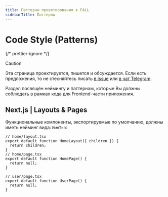 ```yaml
---
title: Паттерны проектирования в FAiL
sidebarTitle: Паттерны
---
```


# Code Style (Patterns)

{/* prettier-ignore */}
> [!CAUTION]
>
> Эта страница проектируется, пишется и обсуждается. Если есть предложения, то
> не стесняйтесь писать [в issue](https://github.com/Lazy-And-Focused/LAFka/issues)
> или [в чат Telegram](https://t.me/laf_disccussion).

Раздел посвящён неймингу и паттернам, которые Вы должны соблюдать в
рамках кода для Frontend-части приложения.

## Next.js | Layouts & Pages

Функциональные компоненты, экспортируемые по умолчанию, должны иметь
нейминг вида: `ИмяТип`:

```tsx
// home/layout.tsx
export default function HomeLayout({ children }) {
  return children;
}
// home/page.tsx
export default function HomePage() {
  return null;
}

// user/page.tsx
export default function UserPage() {
  return null;
}
```

